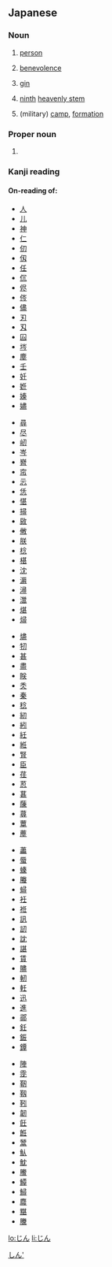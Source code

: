 ==Japanese==

===Noun===
{{ja-noun|h|rom=jin|hidx=しん'}}

# {{ja-def|人}} [[person]]
# {{ja-def|仁}} [[benevolence]]
# {{ja-def|ジン}} [[gin]]
# {{ja-def|壬}} [[ninth]] [[w:Heavenly stem|heavenly stem]]
# {{ja-def|陣}} (military) [[camp]], [[formation]]

===Proper noun===
{{ja-pos|h|proper|rom=Jin|hidx=しん'}}

# {{ja-def|仁}} {{given name|male|lang=ja}}

[[Category:Japanese male given names|しん']]

===Kanji reading===
{{ja-kanji reading|rom=jin|hidx=しん'}}

====On-reading of:====
{{top5}}
* [[人]]
* [[儿]]
* [[神]]
* [[仁]]
* [[仞]]
* [[仭]]
* [[任]]
* [[伔]]
* [[侭]]
* [[侺]]
* [[儘]]
* [[刃]]
* [[刄]]
* [[囜]]
* [[埁]]
* [[塵]]
* [[壬]]
* [[妊]]
* [[姙]]
* [[嫀]]
* [[嬧]]
{{mid5}}
* [[尋]]
* [[尽]]
* [[屻]]
* [[岑]]
* [[嶜]]
* [[帘]]
* [[忈]]
* [[恁]]
* [[愖]]
* [[撏]]
* [[敐]]
* [[敒]]
* [[朕]]
* [[棯]]
* [[椹]]
* [[沈]]
* [[漘]]
* [[潯]]
* [[灊]]
* [[煁]]
* [[燖]]
{{mid5}}
* [[燼]]
* [[牣]]
* [[甚]]
* [[盡]]
* [[眹]]
* [[秂]]
* [[秦]]
* [[稔]]
* [[紉]]
* [[紖]]
* [[紝]]
* [[絍]]
* [[腎]]
* [[臣]]
* [[荏]]
* [[荵]]
* [[葚]]
* [[蔯]]
* [[蕁]]
* [[蕈]]
* [[薼]]
{{mid5}}
* [[藎]]
* [[蜃]]
* [[螓]]
* [[螣]]
* [[蟳]]
* [[衽]]
* [[袵]]
* [[訊]]
* [[訒]]
* [[訦]]
* [[諶]]
* [[賃]]
* [[贐]]
* [[軔]]
* [[軠]]
* [[迅]]
* [[進]]
* [[鄩]]
* [[鈓]]
* [[鋠]]
* [[鐔]]
{{mid5}}
* [[陣]]
* [[霃]]
* [[靭]]
* [[靱]]
* [[靷]]
* [[韌]]
* [[飪]]
* [[餁]]
* [[鬵]]
* [[魜]]
* [[魫]]
* [[鰧]]
* [[鱏]]
* [[鱘]]
* [[麎]]
* [[黮]]
* [[黱]]
{{bottom}}

[[lo:じん]]
[[li:じん]]